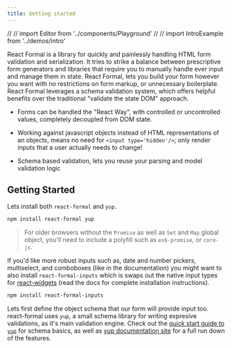 ```yaml
---
title: Getting started
---
```


// // import Editor from '../components/Playground'
// // import IntroExample from '../demos/intro'

React Formal is a library for quickly and painlessly handling HTML form
validation and serialization. It tries to strike a balance between
prescriptive form generators and libraries that require you to manually
handle ever input and manage them in state. React Formal, lets you build your
form however you want with no restrictions on form markup, or unnecessary boilerplate.
React Formal leverages a schema validation system, which offers helpful benefits
over the traditional "validate the state DOM" approach.

- Forms can be handled the "React Way", with controlled or uncontrolled values,
  completely decoupled from DOM state.

- Working against javascript objects instead of HTML representations of an objects,
  means no need for `<input type='hidden'/>`; only render inputs that a user actually needs to change!
- Schema based validation, lets you reuse your parsing and model validation logic

## Getting Started

Lets install both `react-formal` and `yup`.

```sh
npm install react-formal yup
```

> For older browsers without the `Promise` as well as `Set` and `Map` global object, you'll need to include
> a polyfill such as `es6-promise`, or `core-js`.

If you'd like more robust inputs such as, date and number pickers, multiselect,
and comboboxes (like in the documentation) you might want to also install `react-formal-inputs` which
is swaps out the native input types for [react-widgets](http://jquense.github.io/react-widgets/) (read the docs for complete installation instructions).

```sh
npm install react-formal-inputs
```

Lets first define the object schema that our form will provide input too.
react-formal uses `yup`, a small schema library for writing expresive validations, as it's main validation engine.
Check out the [quick start guide to `yup`](https://runkit.com/jquense/yup#) for schema basics,
as well as [yup documentation site](https://github.com/jquense/yup/blob/master/README.md) for
a full run down of the features.
